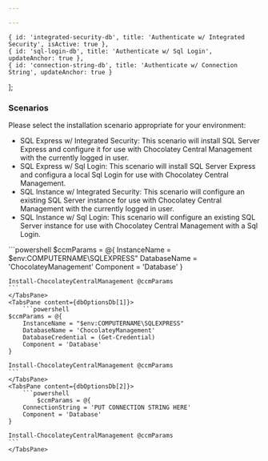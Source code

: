 ```yaml
---

---
```


    { id: 'integrated-security-db', title: 'Authenticate w/ Integrated Security', isActive: true },
    { id: 'sql-login-db', title: 'Authenticate w/ Sql Login', updateAnchor: true },
    { id: 'connection-string-db', title: 'Authenticate w/ Connection String', updateAnchor: true }
];

### Scenarios

Please select the installation scenario appropriate for your environment:

- SQL Express w/ Integrated Security: This scenario will install SQL Server Express and configure it for use with Chocolatey Central Management with the currently logged in user.
- SQL Express w/ Sql Login: This scenario will install SQL Server Express and configura a local Sql Login for use with Chocolatey Central Management.
- SQL Instance w/ Integrated Security: This scenario will configure an existing SQL Server instance for use with Chocolatey Central Management with the currently logged in user.
- SQL Instance w/ Sql Login: This scenario will configure an existing SQL Server instance for use with Chocolatey Central Management with a Sql Login.


<TabsTabContainer content={dbOptionsDb} />
<TabsPaneContainer>
    <TabsPane content={dbOptionsDb[0]}>
    ```powershell
    $ccmParams = @{
        InstanceName = $env:COMPUTERNAME\SQLEXPRESS"
        DatabaseName = 'ChocolateyManagement'
        Component = 'Database'
    }

    Install-ChocolateyCentralManagement @ccmParams
    ```
    </TabsPane>
    <TabsPane content={dbOptionsDb[1]}>
        ```powershell
    $ccmParams = @{
        InstanceName = "$env:COMPUTERNAME\SQLEXPRESS"
        DatabaseName = 'ChocolateyManagement'
        DatabaseCredential = (Get-Credential)
        Component = 'Database'
    }

    Install-ChocolateyCentralManagement @ccmParams
    ```
    </TabsPane>
    <TabsPane content={dbOptionsDb[2]}>
        ```powershell
            $ccmParams = @{
        ConnectionString = 'PUT CONNECTION STRING HERE'
        Component = 'Database'
    }

    Install-ChocolateyCentralManagement @ccmParams
    ```
    </TabsPane>
</TabsPaneContainer>
